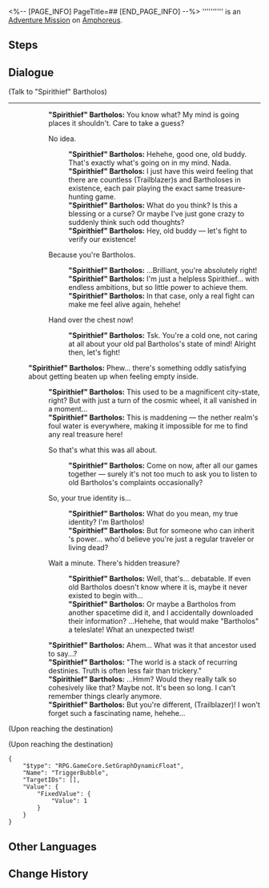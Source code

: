 <%-- [PAGE_INFO]
PageTitle=##
[END_PAGE_INFO] --%>
{{Stub|Dialogue.}}
{{Mission Infobox
|id            = 4015719
|title         = 
|image         = <!--Mission .png-->
|type          = Adventure
|event_name    = 
|chapter       = 
|requirements  = [[Trailblaze Mission]] ''[[Spindle, Laboring to Weave the Tapestry of Time]]'' completed
|summary       = <!--official mission summary from Fate's Atlas-->
|characters    = "Spirithief" Bartholos; Trailblazer
|startLocation = [[Amphoreus]] - [["Dragonbone City" Styxia]]
|world         = Amphoreus
|area          = "Dragonbone City" Styxia
|prev          = 
|next          = 
|rewards       = Stellar Jade*40; Celestial Ambrosia*60
}}
'''''''''' is an [[Adventure Mission]] on [[Amphoreus]].

==Steps==


<!--
==Gameplay Notes==

--><!--
==Trial Character==

-->
==Dialogue==
{{Stub Dialogue}}

;(Talk to "Spirithief" Bartholos)
----
::'''"Spirithief" Bartholos:''' You know what? My mind is going places it shouldn't. Care to take a guess?
::{{DIcon|Arrow}} No idea.
:::'''"Spirithief" Bartholos:''' Hehehe, good one, old buddy. That's exactly what's going on in my mind. Nada.
:::'''"Spirithief" Bartholos:''' I just have this weird feeling that there are countless (Trailblazer)s and Bartholoses in existence, each pair playing the exact same treasure-hunting game.
:::'''"Spirithief" Bartholos:''' What do you think? Is this a blessing or a curse? Or maybe I've just gone crazy to suddenly think such odd thoughts?
:::'''"Spirithief" Bartholos:''' Hey, old buddy &mdash; let's fight to verify our existence!
::{{DIcon|Arrow}} Because you're Bartholos.
:::'''"Spirithief" Bartholos:''' ...Brilliant, you're absolutely right!
:::'''"Spirithief" Bartholos:''' I'm just a helpless Spirithief... with endless ambitions, but so little power to achieve them.
:::'''"Spirithief" Bartholos:''' In that case, only a real fight can make me feel alive again, hehehe!
::{{DIcon|Arrow}} Hand over the chest now!
:::'''"Spirithief" Bartholos:''' Tsk. You're a cold one, not caring at all about your old pal Bartholos's state of mind! Alright then, let's fight!
:'''"Spirithief" Bartholos:''' Phew... there's something oddly satisfying about getting beaten up when feeling empty inside.
::'''"Spirithief" Bartholos:''' This used to be a magnificent city-state, right? But with just a turn of the cosmic wheel, it all vanished in a moment...
::'''"Spirithief" Bartholos:''' This is maddening &mdash; the nether realm's foul water is everywhere, making it impossible for me to find any real treasure here!
::{{DIcon|Arrow}} So that's what this was all about.
:::'''"Spirithief" Bartholos:''' Come on now, after all our games together &mdash; surely it's not too much to ask you to listen to old Bartholos's complaints occasionally?
::{{DIcon|Arrow}} So, your true identity is...
:::'''"Spirithief" Bartholos:''' What do you mean, my true identity? I'm Bartholos!
:::'''"Spirithief" Bartholos:''' But for someone who can inherit {{Rubi|Oronyx|Time Titan}}'s power... who'd believe you're just a regular traveler or living dead?
::{{DIcon|Arrow}} Wait a minute. There's hidden treasure?
:::'''"Spirithief" Bartholos:''' Well, that's... debatable. If even old Bartholos doesn't know where it is, maybe it never existed to begin with...
:::'''"Spirithief" Bartholos:''' Or maybe a Bartholos from another spacetime did it, and I accidentally downloaded their information? ...Hehehe, that would make "Bartholos" a teleslate! What an unexpected twist!
::'''"Spirithief" Bartholos:''' Ahem... What was it that ancestor {{Rubi|Zagreus|Trickery Titan}} used to say...?
::'''"Spirithief" Bartholos:''' "The world is a stack of recurring destinies. Truth is often less fair than trickery."
::'''"Spirithief" Bartholos:''' ...Hmm? Would they really talk so cohesively like that? Maybe not. It's been so long. I can't remember things clearly anymore.
::'''"Spirithief" Bartholos:''' But you're different, (Trailblazer)! I won't forget such a fascinating name, hehehe...
;(Upon reaching the destination)

;(Upon reaching the destination)
<pre>{
	"$type": "RPG.GameCore.SetGraphDynamicFloat",
	"Name": "TriggerBubble",
	"TargetIDs": [],
	"Value": {
		"FixedValue": {
			"Value": 1
		}
	}
}</pre>
{{Dialogue End}}

==Other Languages==
{{Other Languages
|en   = 
|zhs  = 
|zht  = 
|ja   = 
|ko   = 
|es   = 
|fr   = 
|ru   = 
|th   = 
|vi   = 
|de   = 
|id   = 
|pt   = 
}}

==Change History==
{{Change History|3.2}}
